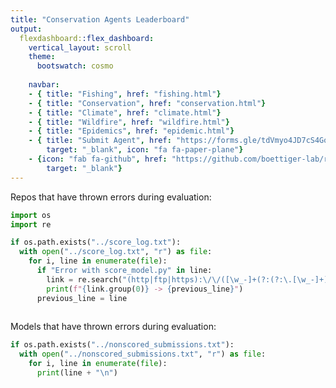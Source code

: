 ```yaml
---
title: "Conservation Agents Leaderboard"
output:
  flexdashboard::flex_dashboard:
    vertical_layout: scroll
    theme: 
      bootswatch: cosmo
      
    navbar:
    - { title: "Fishing", href: "fishing.html"}
    - { title: "Conservation", href: "conservation.html"}
    - { title: "Climate", href: "climate.html"}
    - { title: "Wildfire", href: "wildfire.html"}
    - { title: "Epidemics", href: "epidemic.html"}
    - { title: "Submit Agent", href: "https://forms.gle/tdVmyo4JD7cS4Goo7", 
        target: "_blank", icon: "fa fa-paper-plane"}
    - {icon: "fab fa-github", href: "https://github.com/boettiger-lab/rl-leaderboard",
        target: "_blank"}
---
```

Repos that have thrown errors during evaluation:

```python
import os
import re

if os.path.exists("../score_log.txt"):
  with open("../score_log.txt", "r") as file:
    for i, line in enumerate(file):
      if "Error with score_model.py" in line:
        link = re.search("(http|ftp|https):\/\/([\w_-]+(?:(?:\.[\w_-]+)+))([\w.,@?^=%&:\/~+#-]*[\w@?^=%&\/~+#-])", line)
        print(f"{link.group(0)} -> {previous_line}")
      previous_line = line
        

```


Models that have thrown errors during evaluation:

```python
if os.path.exists("../nonscored_submissions.txt"):
  with open("../nonscored_submissions.txt", "r") as file:
    for i, line in enumerate(file):
      print(line + "\n")

```


